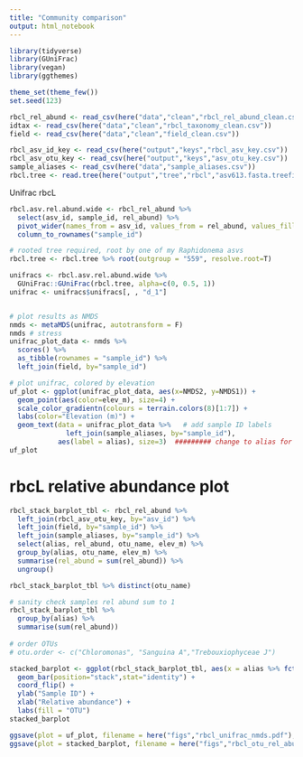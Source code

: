 ```yaml
---
title: "Community comparison"
output: html_notebook
---
```


```r
library(tidyverse)
library(GUniFrac)
library(vegan)
library(ggthemes)
```

```r
theme_set(theme_few())
set.seed(123)
```


```r
rbcl_rel_abund <- read_csv(here("data","clean","rbcl_rel_abund_clean.csv"))
idtax <- read_csv(here("data","clean","rbcl_taxonomy_clean.csv"))
field <- read_csv(here("data","clean","field_clean.csv"))

rbcl_asv_id_key <- read_csv(here("output","keys","rbcl_asv_key.csv"))
rbcl_asv_otu_key <- read_csv(here("output","keys","asv_otu_key.csv"))
sample_aliases <- read_csv(here("data","sample_aliases.csv"))
rbcl.tree <- read.tree(here("output","tree","rbcl","asv613.fasta.treefile"))
```

Unifrac rbcL
```r
rbcl.asv.rel.abund.wide <- rbcl_rel_abund %>% 
  select(asv_id, sample_id, rel_abund) %>% 
  pivot_wider(names_from = asv_id, values_from = rel_abund, values_fill = list(rel_abund = 0)) %>% 
  column_to_rownames("sample_id")

# rooted tree required, root by one of my Raphidonema asvs
rbcl.tree <- rbcl.tree %>% root(outgroup = "559", resolve.root=T)

unifracs <- rbcl.asv.rel.abund.wide %>% 
  GUniFrac::GUniFrac(rbcl.tree, alpha=c(0, 0.5, 1))
unifrac <- unifracs$unifracs[, , "d_1"]


# plot results as NMDS
nmds <- metaMDS(unifrac, autotransform = F)
nmds # stress
unifrac_plot_data <- nmds %>% 
  scores() %>% 
  as_tibble(rownames = "sample_id") %>% 
  left_join(field, by="sample_id")

# plot unifrac, colored by elevation
uf_plot <- ggplot(unifrac_plot_data, aes(x=NMDS2, y=NMDS1)) +
  geom_point(aes(color=elev_m), size=4) +
  scale_color_gradientn(colours = terrain.colors(8)[1:7]) +
  labs(color="Elevation (m)") +
  geom_text(data = unifrac_plot_data %>%   # add sample ID labels
              left_join(sample_aliases, by="sample_id"),
            aes(label = alias), size=3)  ######### change to alias for final version. edit overlap txt in svg
uf_plot
```

# rbcL relative abundance plot
```r
rbcl_stack_barplot_tbl <- rbcl_rel_abund %>% 
  left_join(rbcl_asv_otu_key, by="asv_id") %>% 
  left_join(field, by="sample_id") %>% 
  left_join(sample_aliases, by="sample_id") %>% 
  select(alias, rel_abund, otu_name, elev_m) %>% 
  group_by(alias, otu_name, elev_m) %>% 
  summarise(rel_abund = sum(rel_abund)) %>% 
  ungroup()

rbcl_stack_barplot_tbl %>% distinct(otu_name)

# sanity check samples rel abund sum to 1
rbcl_stack_barplot_tbl %>%
  group_by(alias) %>% 
  summarise(sum(rel_abund))
                                                                                 
# order OTUs
# otu.order <- c("Chloromonas", "Sanguina A","Trebouxiophyceae J")

stacked_barplot <- ggplot(rbcl_stack_barplot_tbl, aes(x = alias %>% fct_reorder(elev_m), y = rel_abund, fill=otu_name)) +
  geom_bar(position="stack",stat="identity") +
  coord_flip() +
  ylab("Sample ID") +
  xlab("Relative abundance") +
  labs(fill = "OTU")
stacked_barplot

```



```r
ggsave(plot = uf_plot, filename = here("figs","rbcl_unifrac_nmds.pdf"), height = 6, width = 8)
ggsave(plot = stacked_barplot, filename = here("figs","rbcl_otu_rel_abund.pdf"), height = 6, width = 8)
```

